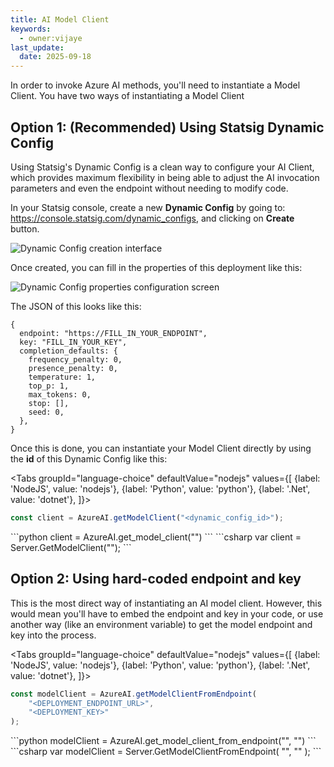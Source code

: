```yaml
---
title: AI Model Client
keywords:
  - owner:vijaye
last_update:
  date: 2025-09-18
---
```



In order to invoke Azure AI methods, you'll need to instantiate a Model Client.  You have two ways of instantiating a Model Client

## Option 1: (Recommended) Using Statsig Dynamic Config

Using Statsig's Dynamic Config is a clean way to configure your AI Client, which provides maximum flexibility in being able to adjust the AI invocation parameters and even the endpoint without needing to modify code.

In your Statsig console, create a new **Dynamic Config** by going to: https://console.statsig.com/dynamic_configs, and clicking on **Create** button.

![Dynamic Config creation interface](https://github.com/user-attachments/assets/29357d6f-c356-461c-afc7-e1673ba97f92)

Once created, you can fill in the properties of this deployment like this:

![Dynamic Config properties configuration screen](https://github.com/user-attachments/assets/e4d20573-9d1f-4d62-af11-408435d02f90)

The JSON of this looks like this:

```
{
  endpoint: "https://FILL_IN_YOUR_ENDPOINT",
  key: "FILL_IN_YOUR_KEY",
  completion_defaults: {
    frequency_penalty: 0,
    presence_penalty: 0,
    temperature: 1,
    top_p: 1,
    max_tokens: 0,
    stop: [],
    seed: 0,
  },
}
```

Once this is done, you can instantiate your Model Client directly by using the **id** of this Dynamic Config like this:

<Tabs
  groupId="language-choice"
  defaultValue="nodejs"
  values={[
    {label: 'NodeJS', value: 'nodejs'},
    {label: 'Python', value: 'python'},
    {label: '.Net', value: 'dotnet'},
  ]}>
  <TabItem value="nodejs">
```js
const client = AzureAI.getModelClient("<dynamic_config_id>");
```
  </TabItem>
  <TabItem value="python">
```python
client = AzureAI.get_model_client("<dynamic_config_id>")
```
  </TabItem>
  <TabItem value="dotnet">
```csharp
var client = Server.GetModelClient("<dynamic_config_id>");
```
  </TabItem>
</Tabs>

## Option 2: Using hard-coded endpoint and key

This is the most direct way of instantiating an AI model client.  However, this would mean you'll have to embed the endpoint and key in your code, or use another way (like an environment variable) to get the model endpoint and key into the process.

<Tabs
  groupId="language-choice"
  defaultValue="nodejs"
  values={[
    {label: 'NodeJS', value: 'nodejs'},
    {label: 'Python', value: 'python'},
    {label: '.Net', value: 'dotnet'},
  ]}>
  <TabItem value="nodejs">
```js
const modelClient = AzureAI.getModelClientFromEndpoint(
    "<DEPLOYMENT_ENDPOINT_URL>",
    "<DEPLOYMENT_KEY>"
);
```
  </TabItem>
  <TabItem value="python">
```python
modelClient = AzureAI.get_model_client_from_endpoint("<DEPLOYMENT_ENDPOINT_URL>", "<DEPLOYMENT_KEY>")
```
  </TabItem>
  <TabItem value="dotnet">
```csharp
var modelClient = Server.GetModelClientFromEndpoint(
    "<DEPLOYMENT_ENDPOINT_URL>",
    "<DEPLOYMENT_KEY>"
);
```
  </TabItem>
</Tabs>

